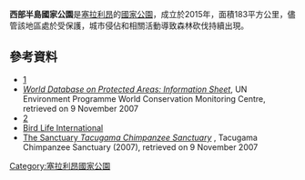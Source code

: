 {{coord|8|20|26|N|13|9|28|W|region:SL_type:forest|display=title}}

'''西部半島國家公園'''是[[塞拉利昂|塞拉利昂]]的[[國家公園|國家公園]]，成立於2015年，面積183平方公里，儘管該地區處於受保護，城市侵佔和相關活動導致森林砍伐持續出現。

==參考資料==
* [https://www.protectedplanet.net/western-area-peninsula-forest-national-park] {{Wayback|url=https://www.protectedplanet.net/western-area-peninsula-forest-national-park |date=20200627131925 }}
* [http://sea.unep-wcmc.org/wdbpa/sitedetails.cfm?siteid=5179&level=nat ''World Database on Protected Areas: Information Sheet''], UN Environment Programme World Conservation Monitoring Centre, retrieved on 9 November 2007
* [https://whc.unesco.org/en/tentativelists/5741/] {{Wayback|url=https://whc.unesco.org/en/tentativelists/5741/ |date=20210511230313 }}
* [http://www.birdlife.org/datazone/sites/index.html?action=SitHTMDetails.asp&sid=6836&m=0 Bird Life International] {{Wayback|url=http://www.birdlife.org/datazone/sites/index.html?action=SitHTMDetails.asp&sid=6836&m=0 |date=20090103065952 }}
* [http://www.tacugama.com/ The Sanctuary ''Tacugama Chimpanzee Sanctuary''] {{Wayback|url=http://www.tacugama.com/ |date=20210226113804 }}, Tacugama Chimpanzee Sanctuary (2007), retrieved on 9 November 2007

{{SierraLeone-stub}}
[[Category:塞拉利昂國家公園|Category:塞拉利昂國家公園]]